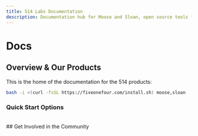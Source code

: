 ```yaml
---
title: 514 Labs Documentation
description: Documentation hub for Moose and Sloan, open source tools for building analytical backends and automated data engineering
---
```



# Docs

<Card className="pt-2 px-6 pb-6">

## Overview & Our Products
This is the home of the documentation for the 514 products:

```bash filename="Installation" copy
bash -i <(curl -fsSL https://fiveonefour.com/install.sh) moose,sloan
```

<CTACards>
  <CTACard
    title="Stack"
    description="Open source Typescript or Python tooling to build analytical backends"
    ctaLink="/moose"
    ctaLabel="Start Developing"
    badge={{
      variant: "moose",
      text: "Dev Toolkit"
    }}
    isMooseModule={true}
  />
  <CTACard
    title="Sloan AI"
    description="Tools and agents exposed through an easy to configure MCP server"
    ctaLink="/sloan"
    ctaLabel="Get Started"
    badge={{
      variant: "sloan",
      text: "Co-Pilot"
    }}
  />
</CTACards>

### Quick Start Options

<CTACards>
  <CTACard
    title="Start from a Template Environment"
    description="Bootstrap your User-Facing Analytics or Operational Data Warehouse application by cloning this template monorepo"
    ctaLink="https://github.com/514-labs/area-code"
    ctaLabel="View Repo"
    badge={{
      text: "Area Code",
      variant: "default"
    }}
  />
  <CTACard
    title="Start from your Existing Environment"
    description="Already have a ClickHouse database? Bootstrap a Moose project directly from your existing tables"
    ctaLink="/moose/getting-started/from-clickhouse"
    ctaLabel="Import from ClickHouse"
    badge={{
      variant: "default",
      text: "ClickHouse"
    }}
  />
</CTACards>
</Card>


<br />

<Card className="pt-2 px-6 pb-6">
## Get Involved in the Community

<Contact />
</Card>